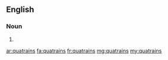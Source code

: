 ==English==

===Noun===
{{head|en}}

# {{plural of|quatrain}}

[[ar:quatrains]]
[[fa:quatrains]]
[[fr:quatrains]]
[[mg:quatrains]]
[[my:quatrains]]